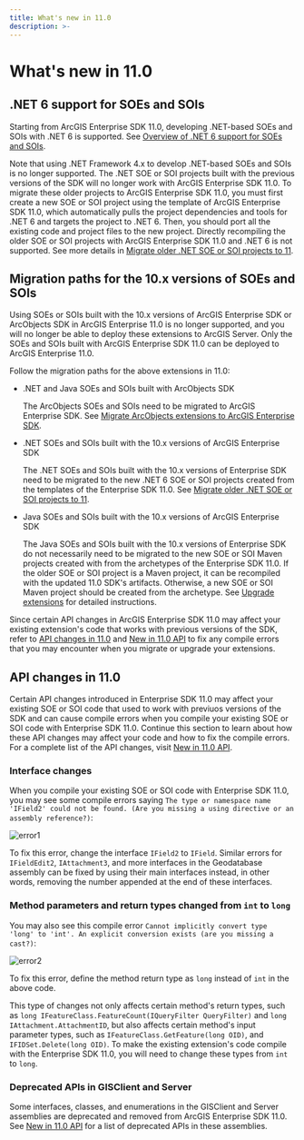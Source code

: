 ```yaml
---
title: What's new in 11.0
description: >-
---
```


# What's new in 11.0

## .NET 6 support for SOEs and SOIs

Starting from ArcGIS Enterprise SDK 11.0, developing .NET-based SOEs and SOIs with .NET 6 is supported. See [Overview of .NET 6 support for SOEs and SOIs](../net-8-support/).

Note that using .NET Framework 4.x to develop .NET-based SOEs and SOIs is no longer supported. The .NET SOE or SOI projects built with the previous versions of the SDK will no longer work with ArcGIS Enterprise SDK 11.0. To migrate these older projects to ArcGIS Enterprise SDK 11.0, you must first create a new SOE or SOI project using the template of ArcGIS Enterprise SDK 11.0, which automatically pulls the project dependencies and tools for .NET 6 and targets the project to .NET 6. Then, you should port all the existing code and project files to the new project. Directly recompiling the older SOE or SOI projects with ArcGIS Enterprise SDK 11.0 and .NET 6 is not supported. See more details in [Migrate older .NET SOE or SOI projects to 11](../net-8-support/#migrate-older-net-soe-or-soi-projects-to-11).

## Migration paths for the 10.x versions of SOEs and SOIs

Using SOEs or SOIs built with the 10.x versions of ArcGIS Enterprise SDK or ArcObjects SDK in ArcGIS Enterprise 11.0 is no longer supported, and you will no longer be able to deploy these extensions to ArcGIS Server. Only the SOEs and SOIs built with ArcGIS Enterprise SDK 11.0 can be deployed to ArcGIS Enterprise 11.0.

Follow the migration paths for the above extensions in 11.0:

- .NET and Java SOEs and SOIs built with ArcObjects SDK

   The ArcObjects SOEs and SOIs need to be migrated to ArcGIS Enterprise SDK. See [Migrate ArcObjects extensions to ArcGIS Enterprise SDK](../migrate-ao-ext-to-ent-sdk-net/).

- .NET SOEs and SOIs built with the 10.x versions of ArcGIS Enterprise SDK
  
   The .NET SOEs and SOIs built with the 10.x versions of Enterprise SDK need to be migrated to the new .NET 6 SOE or SOI projects created from the templates of the Enterprise SDK 11.0. See [Migrate older .NET SOE or SOI projects to 11](../net-8-support/#migrate-older-net-soe-or-soi-projects-to-11).

- Java SOEs and SOIs built with the 10.x versions of ArcGIS Enterprise SDK

  The Java SOEs and SOIs built with the 10.x versions of Enterprise SDK do not necessarily need to be migrated to the new SOE or SOI Maven projects created with from the archetypes of the Enterprise SDK 11.0. If the older SOE or SOI project is a Maven project, it can be recompiled with the updated 11.0 SDK's artifacts. Otherwise, a new SOE or SOI Maven project should be created from the archetype. See [Upgrade extensions](../../java/upgrade-extensions/) for detailed instructions.

Since certain API changes in ArcGIS Enterprise SDK 11.0 may affect your existing extension's code that works with previous versions of the SDK, refer to [API changes in 11.0](#api-changes-in-110) and [New in 11.0 API](../whats-new-api-11-0-net/) to fix any compile errors that you may encounter when you migrate or upgrade your extensions.

## API changes in 11.0

Certain API changes introduced in Enterprise SDK 11.0 may affect your existing SOE or SOI code that used to work with previuos versions of the SDK and can cause compile errors when you compile your existing SOE or SOI code with Enterprise SDK 11.0. Continue this section to learn about how these API changes may affect your code and how to fix the compile errors. For a complete list of the API changes, visit [New in 11.0 API](../whats-new-api-11-0-net/).

### Interface changes

When you compile your existing SOE or SOI code with Enterprise SDK 11.0, you may see some compile errors saying `The type or namespace name 'IField2' could not be found. (Are you missing a using directive or an assembly reference?)`:

![](./bitmaps/net6-migrate1.png "error1")

To fix this error, change the interface `IField2` to `IField`. Similar errors for `IFieldEdit2`, `IAttachment3`, and more interfaces in the Geodatabase assembly can be fixed by using their main interfaces instead, in other words, removing the number appended at the end of these interfaces.

### Method parameters and return types changed from `int` to `long`

You may also see this compile error `Cannot implicitly convert type 'long' to 'int'. An explicit conversion exists (are you missing a cast?)`:

![](./bitmaps/net6-migrate2.png "error2")

To fix this error, define the method return type as `long` instead of `int` in the above code.

This type of changes not only affects certain method's return types, such as `long IFeatureClass.FeatureCount(IQueryFilter QueryFilter)` and `long IAttachment.AttachmentID`, but also affects certain method's input parameter types, such as `IFeatureClass.GetFeature(long OID)`, and `IFIDSet.Delete(long OID)`. To make the existing extension's code compile with the Enterprise SDK 11.0, you will need to change these types from `int` to `long`. 

### Deprecated APIs in GISClient and Server

Some interfaces, classes, and enumerations in the GISClient and Server assemblies are deprecated and removed from ArcGIS Enterprise SDK 11.0. See [New in 11.0 API](../whats-new-api-11-0-net/) for a list of deprecated APIs in these assemblies.
